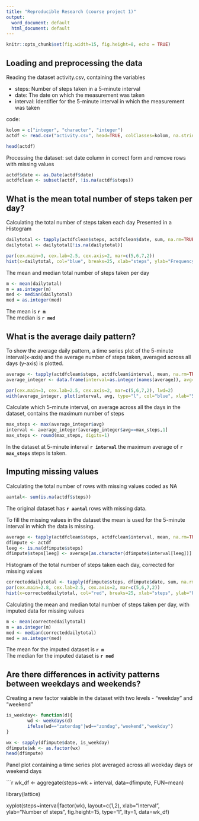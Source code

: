 ---
title: "Reproducible Research (course project 1)"
output:
  word_document: default
  html_document: default
---

```{r setup, include=FALSE}
knitr::opts_chunk$set(fig.width=15, fig.height=8, echo = TRUE)
```

## Loading and preprocessing the data

Reading the dataset activity.csv, containing the variables

* steps: Number of steps taken in a 5-minute interval
* date: The date on which the measurement was taken
* interval: Identifier for the 5-minute interval in which the measurement was taken
  
code:
``` {r}
kolom = c("integer", "character", "integer")
actdf <- read.csv("activity.csv", head=TRUE, colClasses=kolom, na.strings="NA")

head(actdf)
```

Processing the dataset: set date column in correct form and remove rows with missing values
``` {r}
actdf$date <- as.Date(actdf$date)
actdfclean <- subset(actdf, !is.na(actdf$steps))
```

## What is the mean total number of steps taken per day?

Calculating the total number of steps taken each day
Presented in a Histogram

```{r}
dailytotal <- tapply(actdfclean$steps, actdfclean$date, sum, na.rm=TRUE)
dailytotal <- dailytotal[!is.na(dailytotal)]

par(cex.main=3, cex.lab=2.5, cex.axis=2, mar=c(5,6,7,2))
hist(x=dailytotal, col="blue", breaks=25, xlab="steps", ylab="Frequency", main="Distribution total number of steps per day")
```

The mean and median total number of steps taken per day


```{r}
m <- mean(dailytotal)
m = as.integer(m)
med <- median(dailytotal)
med = as.integer(med)
```
The mean is **`r m`**  
The median is **`r med`**

## What is the average daily pattern?

To show the average daily pattern, a time series plot of the 5-minute interval(x-axis) and the average number of steps taken, averaged across all days (y-axis) is plotted.

```{r}
average <- tapply(actdfclean$steps, actdfclean$interval, mean, na.rm=TRUE)
average_integer <- data.frame(interval=as.integer(names(average)), avg=average)

par(cex.main=3, cex.lab=2.5, cex.axis=2, mar=c(5,6,7,2), lwd=2)
with(average_integer, plot(interval, avg, type="l", col="blue", xlab="5 minute intervals", ylab="average steps", main="Average steps in the interval across all days"))
```

Calculate which 5-minute interval, on average across all the days in the dataset, contains the maximum number of steps

```{r}
max_steps <- max(average_integer$avg)
interval <- average_integer[average_integer$avg==max_steps,1]
max_steps <- round(max_steps, digits=1)
```

In the dataset at 5-minute interval **`r interval`** the maximum average of **`r max_steps`** steps is taken.

## Imputing missing values

Calculating the total number of rows with missing values coded as NA

```{r}
aantal<- sum(is.na(actdf$steps))
```

The original dataset has **`r aantal`** rows with missing data.

To fill the missing values in the dataset the mean is used for the 5-minute interval in which the data is missing.

```{r}
average <- tapply(actdfclean$steps, actdfclean$interval, mean, na.rm=TRUE)
dfimpute <- actdf
leeg <- is.na(dfimpute$steps)
dfimpute$steps[leeg] <- average[as.character(dfimpute$interval[leeg])]
```

Histogram of the total number of steps taken each day, corrected for missing values

```{r}
correcteddailytotal <- tapply(dfimpute$steps, dfimpute$date, sum, na.rm=TRUE)
par(cex.main=2.8, cex.lab=2.5, cex.axis=2, mar=c(5,6,7,2))
hist(x=correcteddailytotal, col="red", breaks=25, xlab="steps", ylab="Frequency", main="Distribution total steps per day (missing data imputed)")
```

Calculating the mean and median total number of steps taken per day, with imputed data for missing values

```{r}
m <- mean(correcteddailytotal)
m = as.integer(m)
med <- median(correcteddailytotal)
med = as.integer(med)
```

The mean for the imputed dataset is **`r m`**  
The median for the imputed dataset is **`r med`**

## Are there differences in activity patterns between weekdays and weekends?

Creating a new factor vaiable in the dataset with two levels - "weekday" and "weekend"

```{r}
is_weekday<- function(d){
        wd <- weekdays(d)
        ifelse(wd=="zaterdag"|wd=="zondag","weekend","weekday")
}

wx <- sapply(dfimpute$date, is_weekday)
dfimpute$wk <- as.factor(wx)
head(dfimpute)
```

Panel plot containing a time series plot averaged across all weekday days or weekend days

```{r}
wk_df <- aggregate(steps~wk + interval, data=dfimpute, FUN=mean)

library(lattice)

xyplot(steps~interval|factor(wk), 
       layout=c(1,2),
       xlab="Interval",
       ylab="Number of steps",
       fig.height=15,
       type="l",
       lty=1,
       data=wk_df)

